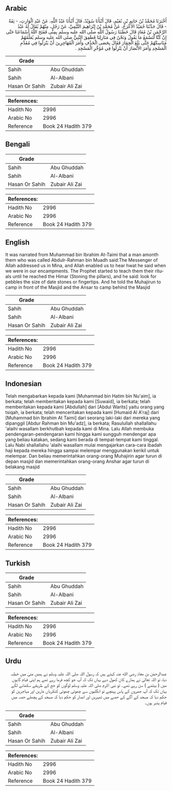 ## Arabic


<div dir="rtl" lang="ar" style={{fontSize:'larger',backgroundColor:'#f8f9fa',padding:20}}>
أَخْبَرَنَا مُحَمَّدُ بْنُ حَاتِمِ بْنِ نُعَيْمٍ، قَالَ أَنْبَأَنَا سُوَيْدٌ، قَالَ أَنْبَأَنَا عَبْدُ اللَّهِ، عَنْ عَبْدِ الْوَارِثِ، - ثِقَةٌ - قَالَ حَدَّثَنَا حُمَيْدٌ الأَعْرَجُ، عَنْ مُحَمَّدِ بْنُ إِبْرَاهِيمَ التَّيْمِيِّ، عَنْ رَجُلٍ، مِنْهُمْ يُقَالُ لَهُ عَبْدُ الرَّحْمَنِ بْنُ مُعَاذٍ قَالَ خَطَبَنَا رَسُولُ اللَّهِ صلى الله عليه وسلم بِمِنًى فَفَتَحَ اللَّهُ أَسْمَاعَنَا حَتَّى إِنْ كُنَّا لَنَسْمَعُ مَا يَقُولُ وَنَحْنُ فِي مَنَازِلِنَا فَطَفِقَ النَّبِيُّ صلى الله عليه وسلم يُعَلِّمُهُمْ مَنَاسِكَهُمْ حَتَّى بَلَغَ الْجِمَارَ فَقَالَ بِحَصَى الْخَذْفِ وَأَمَرَ الْمُهَاجِرِينَ أَنْ يَنْزِلُوا فِي مُقَدَّمِ الْمَسْجِدِ وَأَمَرَ الأَنْصَارَ أَنْ يَنْزِلُوا فِي مُؤَخَّرِ الْمَسْجِدِ ‏.‏
</div>
<div style={{backgroundColor:'#f8f9fa',padding:20, marginBottom: 10}}><table> <thead> <tr> <th>Grade</th> <th></th> </tr> </thead> <tbody> <tr><td>Sahih</td><td>Abu Ghuddah</td></tr><tr><td>Sahih</td><td>Al-Albani</td></tr><tr><td>Hasan Or Sahih</td><td>Zubair Ali Zai</td></tr></tbody></table><table> <thead> <tr> <th>References:</th> <th></th> </tr> </thead> <tbody><tr><td>Hadith No</td><td>2996</td></tr><tr><td>Arabic No</td><td>2996</td></tr><tr><td>Reference</td><td>Book 24 Hadith 379</td></tr></tbody></table></div>

## Bengali


<div dir="ltr" lang="bn" style={{fontSize:'larger',backgroundColor:'#f8f9fa',padding:20}}>

</div>
<div style={{backgroundColor:'#f8f9fa',padding:20, marginBottom: 10}}><table> <thead> <tr> <th>Grade</th> <th></th> </tr> </thead> <tbody> <tr><td>Sahih</td><td>Abu Ghuddah</td></tr><tr><td>Sahih</td><td>Al-Albani</td></tr><tr><td>Hasan Or Sahih</td><td>Zubair Ali Zai</td></tr></tbody></table><table> <thead> <tr> <th>References:</th> <th></th> </tr> </thead> <tbody><tr><td>Hadith No</td><td>2996</td></tr><tr><td>Arabic No</td><td>2996</td></tr><tr><td>Reference</td><td>Book 24 Hadith 379</td></tr></tbody></table></div>

## English


<div dir="ltr" lang="en" style={{fontSize:'larger',backgroundColor:'#f8f9fa',padding:20}}>
It was narrated from Muhammad bin Ibrahim At-Taimi that a man amonth them who was called Abdulr-Rahman bin Muadh said:The Messenger of Allah addressed us in Mina, and Allah enabled us to hear hwat he said when we were in our encampments. The Prophet started to teach them their rituals until he reached the Himar (Stoning the pillars), and he said: look for pebbles the size of date stones or fingertips. And he told the Muhajirun to camp in front of the Masjid and the Ansar to camp behind the Masjid
</div>
<div style={{backgroundColor:'#f8f9fa',padding:20, marginBottom: 10}}><table> <thead> <tr> <th>Grade</th> <th></th> </tr> </thead> <tbody> <tr><td>Sahih</td><td>Abu Ghuddah</td></tr><tr><td>Sahih</td><td>Al-Albani</td></tr><tr><td>Hasan Or Sahih</td><td>Zubair Ali Zai</td></tr></tbody></table><table> <thead> <tr> <th>References:</th> <th></th> </tr> </thead> <tbody><tr><td>Hadith No</td><td>2996</td></tr><tr><td>Arabic No</td><td>2996</td></tr><tr><td>Reference</td><td>Book 24 Hadith 379</td></tr></tbody></table></div>

## Indonesian


<div dir="ltr" lang="id" style={{fontSize:'larger',backgroundColor:'#f8f9fa',padding:20}}>
Telah mengabarkan kepada kami [Muhammad bin Hatim bin Nu'aim], ia berkata; telah memberitakan kepada kami [Suwaid], ia berkata; telah memberitakan kepada kami [Abdullah] dari [Abdul Warits] yaitu orang yang tsiqah, ia berkata; telah menceritakan kepada kami [Humaid Al A'raj] dari [Muhammad bin Ibrahim At Taimi] dari seorang laki-laki dari mereka yang dipanggil [Abdur Rahman bin Mu'adz], ia berkata; Rasulullah shallallahu 'alaihi wasallam berkhutbah kepada kami di Mina. Lalu Allah membuka pendengaran-pendengaran kami hingga kami sungguh mendengar apa yang beliau katakan, sedang kami berada di tempat-tempat kami tinggal. Lalu Nabi shallallahu 'alaihi wasallam mulai mengajarkan cara-cara ibadah haji kepada mereka hingga sampai melempar menggunakan kerikil untuk melempar. Dan beliau memerintahkan orang-orang Muhajirin agar turun di depan masjid dan memerintahkan orang-orang Anshar agar turun di belakang masjid
</div>
<div style={{backgroundColor:'#f8f9fa',padding:20, marginBottom: 10}}><table> <thead> <tr> <th>Grade</th> <th></th> </tr> </thead> <tbody> <tr><td>Sahih</td><td>Abu Ghuddah</td></tr><tr><td>Sahih</td><td>Al-Albani</td></tr><tr><td>Hasan Or Sahih</td><td>Zubair Ali Zai</td></tr></tbody></table><table> <thead> <tr> <th>References:</th> <th></th> </tr> </thead> <tbody><tr><td>Hadith No</td><td>2996</td></tr><tr><td>Arabic No</td><td>2996</td></tr><tr><td>Reference</td><td>Book 24 Hadith 379</td></tr></tbody></table></div>

## Turkish


<div dir="ltr" lang="tr" style={{fontSize:'larger',backgroundColor:'#f8f9fa',padding:20}}>

</div>
<div style={{backgroundColor:'#f8f9fa',padding:20, marginBottom: 10}}><table> <thead> <tr> <th>Grade</th> <th></th> </tr> </thead> <tbody> <tr><td>Sahih</td><td>Abu Ghuddah</td></tr><tr><td>Sahih</td><td>Al-Albani</td></tr><tr><td>Hasan Or Sahih</td><td>Zubair Ali Zai</td></tr></tbody></table><table> <thead> <tr> <th>References:</th> <th></th> </tr> </thead> <tbody><tr><td>Hadith No</td><td>2996</td></tr><tr><td>Arabic No</td><td>2996</td></tr><tr><td>Reference</td><td>Book 24 Hadith 379</td></tr></tbody></table></div>

## Urdu


<div dir="rtl" lang="ur" style={{fontSize:'larger',backgroundColor:'#f8f9fa',padding:20}}>
عبدالرحمٰن بن معاذ رضی الله عنہ کہتے ہیں کہ رسول اللہ صلی اللہ علیہ وسلم نے ہمیں منیٰ میں خطبہ دیا، تو اللہ تعالیٰ نے ہمارے کان کھول دیے یہاں تک کہ آپ جو کچھ فرما رہے تھے ہم اپنی قیام گاہوں میں ( بیٹھے ) سن رہے تھے۔ تو نبی اکرم صلی اللہ علیہ وسلم لوگوں کو حج کے طریقے سکھانے لگے یہاں تک کہ آپ جمروں کے پاس پہنچے تو انگلیوں سے چھوٹی چھوٹی کنکریاں ماریں اور مہاجرین کو حکم دیا کہ مسجد کے آگے کے حصے میں ٹھہریں اور انصار کو حکم دیا کہ مسجد کے پچھلے حصہ میں قیام پذیر ہوں۔
</div>
<div style={{backgroundColor:'#f8f9fa',padding:20, marginBottom: 10}}><table> <thead> <tr> <th>Grade</th> <th></th> </tr> </thead> <tbody> <tr><td>Sahih</td><td>Abu Ghuddah</td></tr><tr><td>Sahih</td><td>Al-Albani</td></tr><tr><td>Hasan Or Sahih</td><td>Zubair Ali Zai</td></tr></tbody></table><table> <thead> <tr> <th>References:</th> <th></th> </tr> </thead> <tbody><tr><td>Hadith No</td><td>2996</td></tr><tr><td>Arabic No</td><td>2996</td></tr><tr><td>Reference</td><td>Book 24 Hadith 379</td></tr></tbody></table></div>